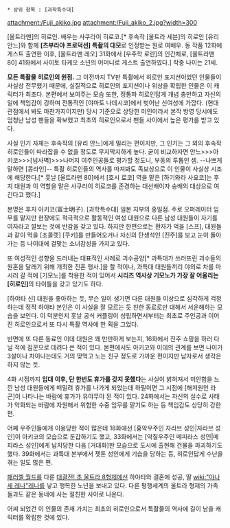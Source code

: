  * 상위 항목 : [과학특수대]

attachment:/Fuji_akiko.jpg
attachment:/Fuji_akiko_2.jpg?width=300

[울트라맨]의 히로인. 배우는 사쿠라이 히로코.[* 후속작 [울트라 세븐]의 히로인 [유리 안느]와 함께 '''[츠부라야 프로덕션] 특촬의 대모'''로 인정받는 원로 여배우. 동 작품 12화에 게스트 출연한 이후, [울트라맨 레오] 31화에서 [우주학 로란]의 인간체로, [울트라맨 80] 41화에서 사이토 타케오 소년의 어머니로 게스트 출연하였다.] 작중 나이는 21세.

'''모든 특촬물 히로인의 원점.''' 그 이전까지 TV판 특촬에서 히로인 포지션이었던 인물들이 사실상 전무했기 때문에, 실질적으로 히로인의 포지션이나 위상을 확립한 인물은 이 캐릭터가 최초다. 본편에서 보여주는 모습 또한, 정통파 히로인답게 개념 충만하고 자신의 일에 책임감이 강하며 전통적인 [야마토 나데시코]에서 벗어난 신여성에 가깝다. (현대 관점에서 봐도 마찬가지이지만) 당시 기준으로 상당한 미인이라서 본작 방영 당시에도 엄청난 남성 팬들을 확보했고 최초의 히로인으로서 팬들 사이에서 높은 평가를 받고 있다.

사실 인기 자체는 후속작의 [유리 안느]에게 밀리는 편이지만, 그 인기는 그 외의 후속작 히로인들이 따라잡을 수 없을 정도로 무지막지하게 높다. 굳이 비교하자면 안느>>>아키코>>>[넘사벽]>>>나머지 여주인공들로 평가할 정도니, 부동의 투톱인 셈. --나쁘게 말하면 [콩라인]-- 특촬 히로인들의 역사를 따져봐도 족보상으로 이 인물이 사실상 시조에 해당한다.[* 훗날 [울트라맨 80]에서 [호시 료코] 역을 맡은 [하기와라 사요코]는 후지 대원과 이 역할을 맡은 사쿠라이 히로코를 존경하는 대선배이자 숭배의 대상으로 여긴다고 했다.]

본명은 후지 아키코(富士明子). [과학특수대] 일본 지부의 홍일점. 주로 오퍼레이터 임무를 맡지만 현장에도 적극적으로 활동적인 여성 대원으로 다른 남성 대원들이 자기를 여자라고 깔보는 것에 반감을 갖고 있다. 하지만 한편으로는 환자가 먹을 [스프], 대원들과 같이 먹을 [초콜렛] [쿠키]를 만들어오거나 자신의 탄생석인 [진주]를 보고 눈이 돌아가는 등 나이대에 걸맞는 소녀감성을 가지고 있다. 

또 여성적인 성향을 드러내는 대표적인 사례로 괴수공양[* 과특대가 쓰러뜨린 괴수들의 원혼을 달래기 위해 개최한 진혼 행사.]을 할 적이나, 과특대 대원들끼리 야외로 차를 마시러 갈 적에 [기모노]를 착용한 적이 있어서 '''시리즈 역사상 기모노가 가장 잘 어울리는 [히로인]'''의 타이틀을 갖고 있기도 하다. 

[하야타 신] 대원을 좋아하는 듯, 무슨 일이 생기면 다른 대원들 이상으로 심각하게 걱정하는데 정작 하야타 본인은 이 사실을 잘 모르는 듯 친한 동료로만 대해서 서운해하는 모습을 보인다. 이 덕분인지 훗날 공식 커플링이 성립하면서부터는 최초로 주인공과 이어진 히로인으로서 또 다시 특촬 역사에 한 획을 그었다.

반면에 또 다른 동료인 이데 대원은 꽤 만만하게 보는지, 16화에서 진주 쇼핑을 하러 다닐 적에 짐꾼으로 데려다 쓴 적이 있다. 본편에서도 아키코와 이데의 관계를 보면 나이가 3살이나 차이나는데도 거의 맞먹고 노는 친구 정도로 가까운 편이지만 남자로서 생각은 하지 않는 듯.

4화 시점까지 '''입대 이후, 단 한번도 휴가를 갖지 못했다'''는 사실이 밝혀져서 미안함을 느낀 남성 대원들에게 떠밀려 휴가를 나가게 되었는데 하필이면 그 시점에 [해저원인 라곤]이 나타나는 바람에 휴가가 유야무야 된 적이 있다. 24화에서는 자신의 실수로 사태가 악화되는 바람에 자원해서 위험한 수중 임무를 맡기도 하는 등 책임감도 상당히 강한 편.

어째 우주인들에게 이용당한 적이 많은데 18화에선 [흉악우주인 자라브 성인|자라브 성인]이 아키코의 모습으로 둔갑하기도 했고, 33화에서는 [악질우주인 메피라스 성인|메피라스 성인]에게 납치당한 다음 [거대화]한 모습으로 도시에 출현해 건물을 파괴하기도 했다. 39화에서는 과특대 본부에서 젯톤 성인에게 기습을 당하는 등, 히로인답게 수난을 겪는 일도 많은 편.

[[패러렐 월드]]를 다룬 [[대결전! 초 울트라 8형제]]에선 하야타와 결혼에 성공, 딸 [[wiki:"야나세 레나"레나]]를 낳고 행복한 노년을 보내고 있다. 다른 평행세계의 울트라 형제의 가족들과도 같은 동네에 사는 절친한 사이로 나온다.

어찌 되었건 이 인물의 존재 가치는 최초의 히로인으로서 특촬물의 역사에 길이 남을 캐릭터를 확립한 것에 있다.
